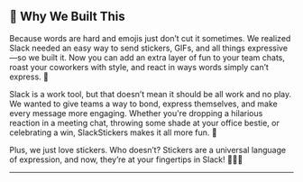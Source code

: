## 🎯 Why We Built This  

Because words are hard and emojis just don’t cut it sometimes. We realized Slack needed an easy way to send stickers, GIFs, and all things expressive—so we built it. Now you can add an extra layer of fun to your team chats, roast your coworkers with style, and react in ways words simply can’t express. 🤩

Slack is a work tool, but that doesn’t mean it should be all work and no play. We wanted to give teams a way to bond, express themselves, and make every message more engaging. Whether you're dropping a hilarious reaction in a meeting chat, throwing some shade at your office bestie, or celebrating a win, SlackStickers makes it all more fun. 🎊

Plus, we just love stickers. Who doesn’t? Stickers are a universal language of expression, and now, they’re at your fingertips in Slack! 🚀💡🎯

---
